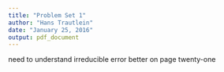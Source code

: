 ```yaml
---
title: "Problem Set 1"
author: "Hans Trautlein"
date: "January 25, 2016"
output: pdf_document
---
```


\section{Best stat method}

\section{classification or regression}

\stepcounter{subsection}
\section{real life applications}

\section{}

\section{}

\section{}





need to understand irreducible error better
on page twenty-one


